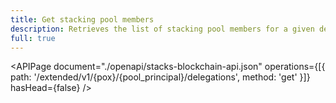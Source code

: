 ```yaml
---
title: Get stacking pool members
description: Retrieves the list of stacking pool members for a given delegator principal.
full: true
---
```


<APIPage
  document="./openapi/stacks-blockchain-api.json"
  operations={[{ path: '/extended/v1/{pox}/{pool_principal}/delegations', method: 'get' }]}
  hasHead={false}
/>
